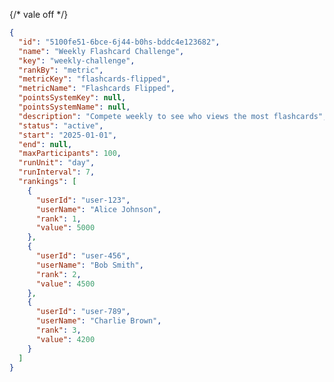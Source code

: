 {/* vale off */}

```json Response [expandable]
{
  "id": "5100fe51-6bce-6j44-b0hs-bddc4e123682",
  "name": "Weekly Flashcard Challenge",
  "key": "weekly-challenge",
  "rankBy": "metric",
  "metricKey": "flashcards-flipped",
  "metricName": "Flashcards Flipped",
  "pointsSystemKey": null,
  "pointsSystemName": null,
  "description": "Compete weekly to see who views the most flashcards",
  "status": "active",
  "start": "2025-01-01",
  "end": null,
  "maxParticipants": 100,
  "runUnit": "day",
  "runInterval": 7,
  "rankings": [
    {
      "userId": "user-123",
      "userName": "Alice Johnson",
      "rank": 1,
      "value": 5000
    },
    {
      "userId": "user-456",
      "userName": "Bob Smith",
      "rank": 2,
      "value": 4500
    },
    {
      "userId": "user-789",
      "userName": "Charlie Brown",
      "rank": 3,
      "value": 4200
    }
  ]
}
```